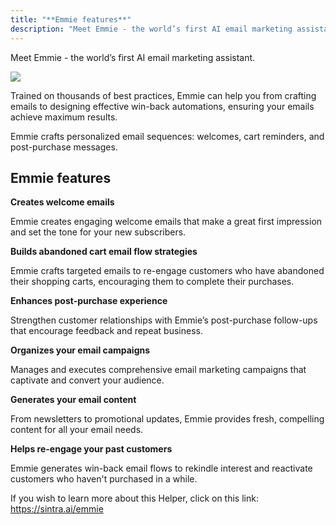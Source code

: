 ```yaml
---
title: "**Emmie features**"
description: "Meet Emmie - the world’s first AI email marketing assistant."
---
```


Meet Emmie - the world’s first AI email marketing assistant.

![](https://downloads.intercomcdn.com/i/o/1114402484/974c11c49b03c5c91dea5fd6/image.png?expires=1754573400&signature=0e38c08caf57d7784e90aaf7bf5d1b18e9c666a9817ef5a1a4e0f99770467d69&req=dSEmEs1%2Bn4VXXfMW1HO4zXvhKbsSO%2FgiNLzizsJ0TxAa9U3S%2Bl%2BOSrAOGHem%0AbiUB%0A)

Trained on thousands of best practices, Emmie can help you from crafting emails to designing effective win-back automations, ensuring your emails achieve maximum results.

Emmie crafts personalized email sequences: welcomes, cart reminders, and post-purchase messages.

## **Emmie features**

**Creates welcome emails**

Emmie creates engaging welcome emails that make a great first impression and set the tone for your new subscribers.

**Builds abandoned cart email flow strategies**

Emmie crafts targeted emails to re-engage customers who have abandoned their shopping carts, encouraging them to complete their purchases.

**Enhances post-purchase experience**

Strengthen customer relationships with Emmie’s post-purchase follow-ups that encourage feedback and repeat business.

**Organizes your email campaigns**

Manages and executes comprehensive email marketing campaigns that captivate and convert your audience.

**Generates your email content**

From newsletters to promotional updates, Emmie provides fresh, compelling content for all your email needs.

**Helps re-engage your past customers**

Emmie generates win-back email flows to rekindle interest and reactivate customers who haven't purchased in a while.

If you wish to learn more about this Helper, click on this link: <https://sintra.ai/emmie>